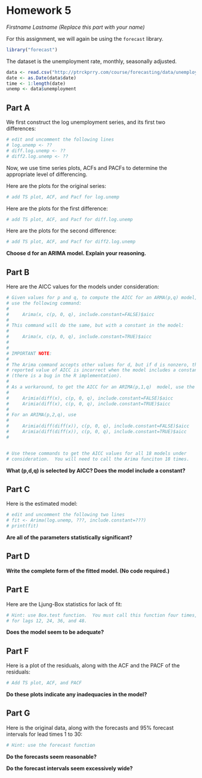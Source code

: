 Homework 5
==========
*Firstname Lastname (Replace this part with your name)*


For this assignment, we will again be using the `forecast` library.

```r
library("forecast")
```

The dataset is the unemployment rate, monthly, seasonally adjusted.

```r
data <- read.csv("http://ptrckprry.com/course/forecasting/data/unemployment.csv")
date <- as.Date(data$date)
time <- 1:length(date)
unemp <- data$unemployment
```


Part A
------

We first construct the log unemployment series, and its first two differences:
```r
# edit and uncomment the following lines
# log.unemp <- ??
# diff.log.unemp <- ??
# diff2.log.unemp <- ??
```

Now, we use time series plots, ACFs and PACFs to determine the appropriate
level of differencing.

Here are the plots for the original series:

```r
# add TS plot, ACF, and Pacf for log.unemp
```

Here are the plots for the first difference:

```r
# add TS plot, ACF, and Pacf for diff.log.unemp
```

Here are the plots for the second difference:

```r
# add TS plot, ACF, and Pacf for diff2.log.unemp
```


**Choose d for an ARIMA model.  Explain your reasoning.**



Part B
------

Here are the AICC values for the models under consideration:

```r
# Given values for p and q, to compute the AICC for an ARMA(p,q) model,
# use the following command:
#
#     Arima(x, c(p, 0, q), include.constant=FALSE)$aicc
#
# This command will do the same, but with a constant in the model:
#
#     Arima(x, c(p, 0, q), include.constant=TRUE)$aicc
#
#
# IMPORTANT NOTE:
# 
# The Arima command accepts other values for d, but if d is nonzero, the
# reported value of AICC is incorrect when the model includes a constant
# (there is a bug in the R implementation).
#
# As a workaround, to get the AICC for an ARIMA(p,1,q)  model, use the commands
#
#     Arimia(diff(x), c(p, 0, q), include.constant=FALSE)$aicc
#     Arimia(diff(x), c(p, 0, q), include.constant=TRUE)$aicc
#
# For an ARIMA(p,2,q), use 
#
#     Arimia(diff(diff(x)), c(p, 0, q), include.constant=FALSE)$aicc
#     Arimia(diff(diff(x)), c(p, 0, q), include.constant=TRUE)$aicc
#


# Use these commands to get the AICC values for all 18 models under
# consideration.  You will need to call the Arima funciton 18 times.
```

**What (p,d,q) is selected by AICC?  Does the model include a constant?**


Part C
------

Here is the estimated model:
```r
# edit and uncomment the following two lines
# fit <- Arima(log.unemp, ???, include.constant=???)
# print(fit)
```


**Are all of the parameters statistically significant?**


Part D
------

**Write the complete form of the fitted model. (No code required.)**



Part E
------

Here are the Ljung-Box statistics for lack of fit:

```r
# Hint: use Box.test function.  You must call this function four times,
# for lags 12, 24, 36, and 48.
```

**Does the model seem to be adequate?**


Part F
------

Here is a plot of the residuals, along with the ACF and the PACF of the
residuals:

```r
# Add TS plot, ACF, and PACF
```

**Do these plots indicate any inadequacies in the model?**


Part G
------

Here is the original data, along with the forecasts and 95% forecast intervals
for lead times 1 to 30:

```r
# Hint: use the forecast function
```

**Do the forecasts seem reasonable?**


**Do the forecast intervals seem excessively wide?**

